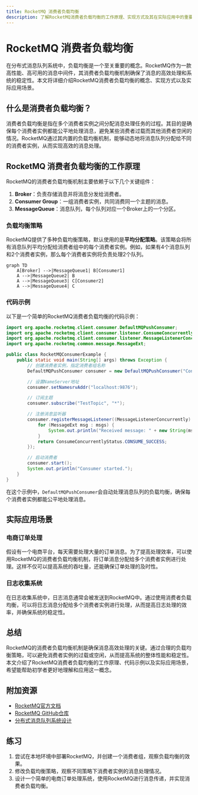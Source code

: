 ```yaml
---
title: RocketMQ 消费者负载均衡
description: 了解RocketMQ消费者负载均衡的工作原理、实现方式及其在实际应用中的重要性。
---
```


# RocketMQ 消费者负载均衡

在分布式消息队列系统中，负载均衡是一个至关重要的概念。RocketMQ作为一款高性能、高可用的消息中间件，其消费者负载均衡机制确保了消息的高效处理和系统的稳定性。本文将详细介绍RocketMQ消费者负载均衡的概念、实现方式以及实际应用场景。

## 什么是消费者负载均衡？

消费者负载均衡是指在多个消费者实例之间分配消息处理任务的过程。其目的是确保每个消费者实例都能公平地处理消息，避免某些消费者过载而其他消费者空闲的情况。RocketMQ通过其内置的负载均衡机制，能够动态地将消息队列分配给不同的消费者实例，从而实现高效的消息处理。

## RocketMQ 消费者负载均衡的工作原理

RocketMQ的消费者负载均衡机制主要依赖于以下几个关键组件：

1. **Broker**：负责存储消息并将消息分发给消费者。
2. **Consumer Group**：一组消费者实例，共同消费同一个主题的消息。
3. **MessageQueue**：消息队列，每个队列对应一个Broker上的一个分区。

### 负载均衡策略

RocketMQ提供了多种负载均衡策略，默认使用的是**平均分配策略**。该策略会将所有消息队列平均分配给消费者组中的每个消费者实例。例如，如果有4个消息队列和2个消费者实例，那么每个消费者实例将负责处理2个队列。

```mermaid
graph TD
    A[Broker] -->|MessageQueue1| B[Consumer1]
    A -->|MessageQueue2| B
    A -->|MessageQueue3| C[Consumer2]
    A -->|MessageQueue4| C
```

### 代码示例

以下是一个简单的RocketMQ消费者负载均衡的代码示例：

```java
import org.apache.rocketmq.client.consumer.DefaultMQPushConsumer;
import org.apache.rocketmq.client.consumer.listener.ConsumeConcurrentlyStatus;
import org.apache.rocketmq.client.consumer.listener.MessageListenerConcurrently;
import org.apache.rocketmq.common.message.MessageExt;

public class RocketMQConsumerExample {
    public static void main(String[] args) throws Exception {
        // 创建消费者实例，指定消费者组名称
        DefaultMQPushConsumer consumer = new DefaultMQPushConsumer("ConsumerGroup");

        // 设置NameServer地址
        consumer.setNamesrvAddr("localhost:9876");

        // 订阅主题
        consumer.subscribe("TestTopic", "*");

        // 注册消息监听器
        consumer.registerMessageListener((MessageListenerConcurrently) (msgs, context) -> {
            for (MessageExt msg : msgs) {
                System.out.println("Received message: " + new String(msg.getBody()));
            }
            return ConsumeConcurrentlyStatus.CONSUME_SUCCESS;
        });

        // 启动消费者
        consumer.start();
        System.out.println("Consumer started.");
    }
}
```

在这个示例中，`DefaultMQPushConsumer`会自动处理消息队列的负载均衡，确保每个消费者实例都能公平地处理消息。

## 实际应用场景

### 电商订单处理

假设有一个电商平台，每天需要处理大量的订单消息。为了提高处理效率，可以使用RocketMQ的消费者负载均衡机制，将订单消息分配给多个消费者实例进行处理。这样不仅可以提高系统的吞吐量，还能确保订单处理的及时性。

### 日志收集系统

在日志收集系统中，日志消息通常会被发送到RocketMQ中。通过使用消费者负载均衡，可以将日志消息分配给多个消费者实例进行处理，从而提高日志处理的效率，并确保系统的稳定性。

## 总结

RocketMQ的消费者负载均衡机制是确保消息高效处理的关键。通过合理的负载均衡策略，可以避免消费者实例的过载或空闲，从而提高系统的整体性能和稳定性。本文介绍了RocketMQ消费者负载均衡的工作原理、代码示例以及实际应用场景，希望能帮助初学者更好地理解和应用这一概念。

## 附加资源

- [RocketMQ官方文档](https://rocketmq.apache.org/docs/)
- [RocketMQ GitHub仓库](https://github.com/apache/rocketmq)
- [分布式消息队列系统设计](https://www.oreilly.com/library/view/designing-data-intensive-applications/9781491903063/)

## 练习

1. 尝试在本地环境中部署RocketMQ，并创建一个消费者组，观察负载均衡的效果。
2. 修改负载均衡策略，观察不同策略下消费者实例的消息处理情况。
3. 设计一个简单的电商订单处理系统，使用RocketMQ进行消息传递，并实现消费者负载均衡。
